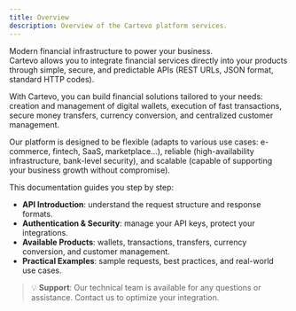 ```yaml
---
title: Overview
description: Overview of the Cartevo platform services.
---
```


Modern financial infrastructure to power your business.  
Cartevo allows you to integrate financial services directly into your products through simple, secure, and predictable APIs (REST URLs, JSON format, standard HTTP codes).

With Cartevo, you can build financial solutions tailored to your needs: creation and management of digital wallets, execution of fast transactions, secure money transfers, currency conversion, and centralized customer management.

Our platform is designed to be flexible (adapts to various use cases: e-commerce, fintech, SaaS, marketplace…), reliable (high-availability infrastructure, bank-level security), and scalable (capable of supporting your business growth without compromise).

This documentation guides you step by step:

- **API Introduction**: understand the request structure and response formats.
- **Authentication & Security**: manage your API keys, protect your integrations.
- **Available Products**: wallets, transactions, transfers, currency conversion, and customer management.
- **Practical Examples**: sample requests, best practices, and real-world use cases.

> 💡 **Support**: Our technical team is available for any questions or assistance. Contact us to optimize your integration.
